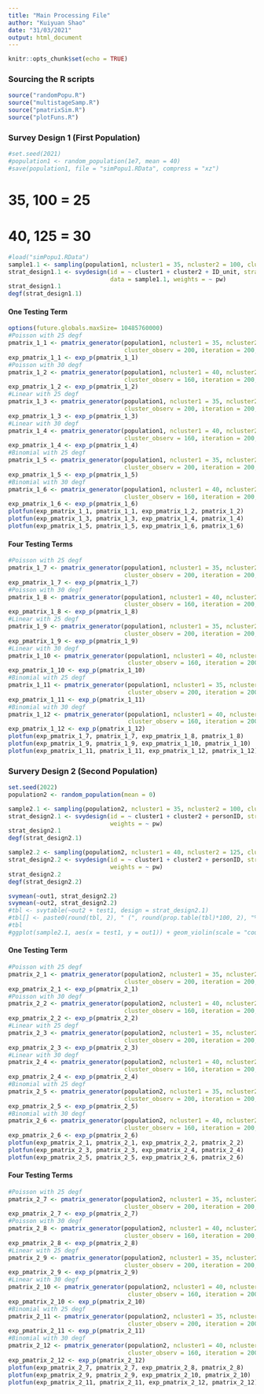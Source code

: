 ---
title: "Main Processing File"
author: "Kuiyuan Shao"
date: "31/03/2021"
output: html_document
---

```{r setup, include=FALSE}
knitr::opts_chunk$set(echo = TRUE)
```

### Sourcing the R scripts
```{r}
source("randomPopu.R")
source("multistageSamp.R")
source("pmatrixSim.R")
source("plotFuns.R")
```

### Survey Design 1 (First Population)

```{r, warning = F}
#set.seed(2021)
#population1 <- random_population(1e7, mean = 40)
#save(population1, file = "simPopu1.RData", compress = "xz")
```

# 35, 100 = 25
# 40, 125 = 30
```{r }
#load("simPopu1.RData")
sample1.1 <- sampling(population1, ncluster1 = 35, ncluster2 = 100, cluster_observ = 200)
strat_design1.1 <- svydesign(id = ~ cluster1 + cluster2 + ID_unit, strata = ~ strata, 
                             data = sample1.1, weights = ~ pw)
strat_design1.1
degf(strat_design1.1)
```

#### One Testing Term
```{r, fig.width = 12, fig.height = 7}
options(future.globals.maxSize= 10485760000)
#Poisson with 25 degf
pmatrix_1_1 <- pmatrix_generator(population1, ncluster1 = 35, ncluster2 = 100, 
                                 cluster_observ = 200, iteration = 200, regression = "poisson")
exp_pmatrix_1_1 <- exp_p(pmatrix_1_1)
#Poisson with 30 degf
pmatrix_1_2 <- pmatrix_generator(population1, ncluster1 = 40, ncluster2 = 125, 
                                 cluster_observ = 160, iteration = 200, regression = "poisson")
exp_pmatrix_1_2 <- exp_p(pmatrix_1_2)
#Linear with 25 degf
pmatrix_1_3 <- pmatrix_generator(population1, ncluster1 = 35, ncluster2 = 100, 
                                 cluster_observ = 200, iteration = 200, regression = "linear")
exp_pmatrix_1_3 <- exp_p(pmatrix_1_3)
#Linear with 30 degf
pmatrix_1_4 <- pmatrix_generator(population1, ncluster1 = 40, ncluster2 = 125, 
                                 cluster_observ = 160, iteration = 200, regression = "linear")
exp_pmatrix_1_4 <- exp_p(pmatrix_1_4)
#Binomial with 25 degf
pmatrix_1_5 <- pmatrix_generator(population1, ncluster1 = 35, ncluster2 = 100, 
                                 cluster_observ = 200, iteration = 200, regression = "binomial")
exp_pmatrix_1_5 <- exp_p(pmatrix_1_5)
#Binomial with 30 degf
pmatrix_1_6 <- pmatrix_generator(population1, ncluster1 = 40, ncluster2 = 125, 
                                 cluster_observ = 160, iteration = 200, regression = "binomial")
exp_pmatrix_1_6 <- exp_p(pmatrix_1_6)
plotfun(exp_pmatrix_1_1, pmatrix_1_1, exp_pmatrix_1_2, pmatrix_1_2)
plotfun(exp_pmatrix_1_3, pmatrix_1_3, exp_pmatrix_1_4, pmatrix_1_4)
plotfun(exp_pmatrix_1_5, pmatrix_1_5, exp_pmatrix_1_6, pmatrix_1_6)
```

#### Four Testing Terms
```{r}
#Poisson with 25 degf
pmatrix_1_7 <- pmatrix_generator(population1, ncluster1 = 35, ncluster2 = 100, 
                                 cluster_observ = 200, iteration = 200, regression = "poisson", term = Inf)
exp_pmatrix_1_7 <- exp_p(pmatrix_1_7)
#Poisson with 30 degf
pmatrix_1_8 <- pmatrix_generator(population1, ncluster1 = 40, ncluster2 = 125, 
                                 cluster_observ = 160, iteration = 200, regression = "poisson", term = Inf)
exp_pmatrix_1_8 <- exp_p(pmatrix_1_8)
#Linear with 25 degf
pmatrix_1_9 <- pmatrix_generator(population1, ncluster1 = 35, ncluster2 = 100, 
                                 cluster_observ = 200, iteration = 200, regression = "linear", term = Inf)
exp_pmatrix_1_9 <- exp_p(pmatrix_1_9)
#Linear with 30 degf
pmatrix_1_10 <- pmatrix_generator(population1, ncluster1 = 40, ncluster2 = 125, 
                                  cluster_observ = 160, iteration = 200, regression = "linear", term = Inf)
exp_pmatrix_1_10 <- exp_p(pmatrix_1_10)
#Binomial with 25 degf
pmatrix_1_11 <- pmatrix_generator(population1, ncluster1 = 35, ncluster2 = 100, 
                                  cluster_observ = 200, iteration = 200, regression = "binomial", term = Inf)
exp_pmatrix_1_11 <- exp_p(pmatrix_1_11)
#Binomial with 30 degf
pmatrix_1_12 <- pmatrix_generator(population1, ncluster1 = 40, ncluster2 = 125, 
                                  cluster_observ = 160, iteration = 200, regression = "binomial", term = Inf)
exp_pmatrix_1_12 <- exp_p(pmatrix_1_12)
plotfun(exp_pmatrix_1_7, pmatrix_1_7, exp_pmatrix_1_8, pmatrix_1_8)
plotfun(exp_pmatrix_1_9, pmatrix_1_9, exp_pmatrix_1_10, pmatrix_1_10)
plotfun(exp_pmatrix_1_11, pmatrix_1_11, exp_pmatrix_1_12, pmatrix_1_12)
```

### Survery Design 2 (Second Population)
```{r, warning = F}
set.seed(2022)
population2 <- random_population(mean = 0)
```

```{r}
sample2.1 <- sampling(population2, ncluster1 = 35, ncluster2 = 100, cluster_observ = 200)
strat_design2.1 <- svydesign(id = ~ cluster1 + cluster2 + personID, strata = ~ strata, data = sample2.1,
                             weights = ~ pw)
strat_design2.1
degf(strat_design2.1)

sample2.2 <- sampling(population2, ncluster1 = 40, ncluster2 = 125, cluster_observ = 160)
strat_design2.2 <- svydesign(id = ~ cluster1 + cluster2 + personID, strata = ~ strata, data = sample2.2, 
                             weights = ~ pw)
strat_design2.2
degf(strat_design2.2)

svymean(~out1, strat_design2.2)
svymean(~out2, strat_design2.2)
#tbl <- svytable(~out2 + test1, design = strat_design2.1)
#tbl[] <- paste0(round(tbl, 2), " (", round(prop.table(tbl)*100, 2), "%)")
#tbl
#ggplot(sample2.1, aes(x = test1, y = out1)) + geom_violin(scale = "count") + xlab("Exposure") + ylab("Outcome V1")
```

#### One Testing Term
```{r, fig.width = 12, fig.height = 7}
#Poisson with 25 degf
pmatrix_2_1 <- pmatrix_generator(population2, ncluster1 = 35, ncluster2 = 100, 
                                 cluster_observ = 200, iteration = 200, regression = "poisson")
exp_pmatrix_2_1 <- exp_p(pmatrix_2_1)
#Poisson with 30 degf
pmatrix_2_2 <- pmatrix_generator(population2, ncluster1 = 40, ncluster2 = 125, 
                                 cluster_observ = 160, iteration = 200, regression = "poisson")
exp_pmatrix_2_2 <- exp_p(pmatrix_2_2)
#Linear with 25 degf
pmatrix_2_3 <- pmatrix_generator(population2, ncluster1 = 35, ncluster2 = 100, 
                                 cluster_observ = 200, iteration = 200, regression = "linear")
exp_pmatrix_2_3 <- exp_p(pmatrix_2_3)
#Linear with 30 degf
pmatrix_2_4 <- pmatrix_generator(population2, ncluster1 = 40, ncluster2 = 125, 
                                 cluster_observ = 160, iteration = 200, regression = "linear")
exp_pmatrix_2_4 <- exp_p(pmatrix_2_4)
#Binomial with 25 degf
pmatrix_2_5 <- pmatrix_generator(population2, ncluster1 = 35, ncluster2 = 100, 
                                 cluster_observ = 200, iteration = 200, regression = "binomial")
exp_pmatrix_2_5 <- exp_p(pmatrix_2_5)
#Binomial with 30 degf
pmatrix_2_6 <- pmatrix_generator(population2, ncluster1 = 40, ncluster2 = 125, 
                                 cluster_observ = 160, iteration = 200, regression = "binomial")
exp_pmatrix_2_6 <- exp_p(pmatrix_2_6)
plotfun(exp_pmatrix_2_1, pmatrix_2_1, exp_pmatrix_2_2, pmatrix_2_2)
plotfun(exp_pmatrix_2_3, pmatrix_2_3, exp_pmatrix_2_4, pmatrix_2_4)
plotfun(exp_pmatrix_2_5, pmatrix_2_5, exp_pmatrix_2_6, pmatrix_2_6)
```

#### Four Testing Terms
```{r}
#Poisson with 25 degf
pmatrix_2_7 <- pmatrix_generator(population2, ncluster1 = 35, ncluster2 = 100, 
                                 cluster_observ = 200, iteration = 200, regression = "poisson", term = Inf)
exp_pmatrix_2_7 <- exp_p(pmatrix_2_7)
#Poisson with 30 degf
pmatrix_2_8 <- pmatrix_generator(population2, ncluster1 = 40, ncluster2 = 125, 
                                 cluster_observ = 160, iteration = 200, regression = "poisson", term = Inf)
exp_pmatrix_2_8 <- exp_p(pmatrix_2_8)
#Linear with 25 degf
pmatrix_2_9 <- pmatrix_generator(population2, ncluster1 = 35, ncluster2 = 100, 
                                 cluster_observ = 200, iteration = 200, regression = "linear", term = Inf)
exp_pmatrix_2_9 <- exp_p(pmatrix_2_9)
#Linear with 30 degf
pmatrix_2_10 <- pmatrix_generator(population2, ncluster1 = 40, ncluster2 = 125, 
                                  cluster_observ = 160, iteration = 200, regression = "linear", term = Inf)
exp_pmatrix_2_10 <- exp_p(pmatrix_2_10)
#Binomial with 25 degf
pmatrix_2_11 <- pmatrix_generator(population2, ncluster1 = 35, ncluster2 = 100, 
                                  cluster_observ = 200, iteration = 200, regression = "binomial", term = Inf)
exp_pmatrix_2_11 <- exp_p(pmatrix_2_11)
#Binomial with 30 degf
pmatrix_2_12 <- pmatrix_generator(population2, ncluster1 = 40, ncluster2 = 125, 
                                  cluster_observ = 160, iteration = 200, regression = "binomial", term = Inf)
exp_pmatrix_2_12 <- exp_p(pmatrix_2_12)
plotfun(exp_pmatrix_2_7, pmatrix_2_7, exp_pmatrix_2_8, pmatrix_2_8)
plotfun(exp_pmatrix_2_9, pmatrix_2_9, exp_pmatrix_2_10, pmatrix_2_10)
plotfun(exp_pmatrix_2_11, pmatrix_2_11, exp_pmatrix_2_12, pmatrix_2_12)
```
